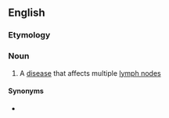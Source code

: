 ==English==

===Etymology===
{{prefix|en|poly|adenosis}}

===Noun===
{{en-noun|polyadenoses}}

# {{lb|en|medicine}} A [[disease]] that affects multiple [[lymph node]]s

====Synonyms====
* {{l|en|polyadenopathy}}
